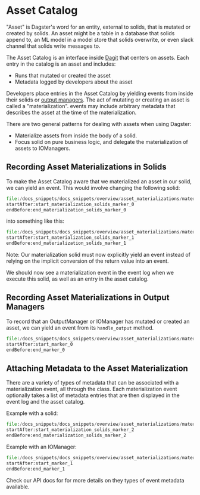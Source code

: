 
<DynamicMetaTags
  title="Asset Catalog | Dagster"
  description="Dagster provides a data-aware orchestration graph."
/>

# Asset Catalog

"Asset" is Dagster's word for an entity, external to solids, that is mutated or created by solids.  An asset might be a table in a database that solids append to, an ML model in a model store that solids overwrite, or even slack channel that solids write messages to.

The Asset Catalog is an interface inside [Dagit](/overview/dagit) that centers on assets.  Each entry in the catalog is an asset and includes:
* Runs that mutated or created the asset
* Metadata logged by developers about the asset

Developers place entries in the Asset Catalog by yielding <PyObject module="dagster" object="AssetMaterialization" /> events from inside their solids or [output managers](/overview/io-managers/io-managers).  The act of mutating or creating an asset is called a "materialization".  <PyObject module="dagster" object="AssetMaterialization" /> events may include arbitrary metadata that describes the asset at the time of the materialization.

There are two general patterns for dealing with assets when using Dagster:
* Materialize assets from inside the body of a solid.
* Focus solid on pure business logic, and delegate the materialization of assets to IOManagers.

## Recording Asset Materializations in Solids

To make the Asset Catalog aware that we materialized an asset in our solid, we can yield an <PyObject module="dagster" object="AssetMaterialization" /> event.
This would involve changing the following solid:

```python literalinclude caption=materialization_solids.py
file:/docs_snippets/docs_snippets/overview/asset_materializations/materialization_solids.py
startAfter:start_materialization_solids_marker_0
endBefore:end_materialization_solids_marker_0
```

into something like this:

```python literalinclude caption=materialization_solids.py
file:/docs_snippets/docs_snippets/overview/asset_materializations/materialization_solids.py
startAfter:start_materialization_solids_marker_1
endBefore:end_materialization_solids_marker_1
```

Note: Our materialization solid must now explicitly yield an <PyObject module="dagster" object="Output" />
event instead of relying on the implicit conversion of the return value into an <PyObject module="dagster" object="Output" />
event.

We should now see a materialization event in the event log when we execute this solid, as well as an entry in the asset catalog.

## Recording Asset Materializations in Output Managers

To record that an OutputManager or IOManager has mutated or created an asset, we can yield an <PyObject module="dagster" object="AssetMaterialization" /> event from its `handle_output` method.

```python literalinclude caption=materialization_asset_stores.py
file:/docs_snippets/docs_snippets/overview/asset_materializations/materialization_asset_stores.py
startAfter:start_marker_0
endBefore:end_marker_0
```

## Attaching Metadata to the Asset Materialization

There are a variety of types of metadata that can be associated with a materialization event, all
through the <PyObject module="dagster" object="EventMetadataEntry" /> class. Each materialization
event optionally takes a list of metadata entries that are then displayed in the event log and the asset catalog.

Example with a solid:

```python literalinclude caption=materialization.py
file:/docs_snippets/docs_snippets/overview/asset_materializations/materialization_solids.py
startAfter:start_materialization_solids_marker_2
endBefore:end_materialization_solids_marker_2
```

Example with an IOManager:

```python literalinclude caption=materialization_asset_stores.py
file:/docs_snippets/docs_snippets/overview/asset_materializations/materialization_asset_stores.py
startAfter:start_marker_1
endBefore:end_marker_1
```

Check our API docs for <PyObject module="dagster" object="EventMetadataEntry" /> for more details
on they types of event metadata available.
